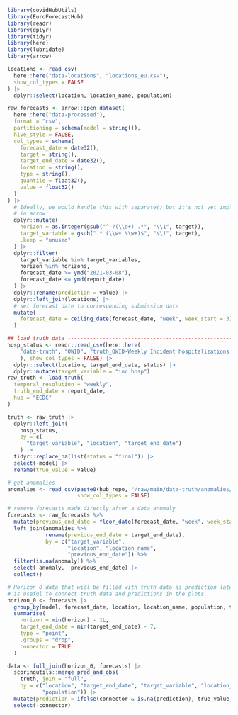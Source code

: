 <!--- Chunk to load forecast and truth data and consolidate it in a single df called data. Usually called as the first chunk. This step is cached so make sure to delete the cached files if necessary when testing. -->
```r
library(covidHubUtils)
library(EuroForecastHub)
library(readr)
library(dplyr)
library(tidyr)
library(here)
library(lubridate)
library(arrow)
```

```r
locations <- read_csv(
  here::here("data-locations", "locations_eu.csv"),
  show_col_types = FALSE
) |> 
  dplyr::select(location, location_name, population)
```

```r
raw_forecasts <- arrow::open_dataset(
  here::here("data-processed"),
  format = "csv",
  partitioning = schema(model = string()),
  hive_style = FALSE,
  col_types = schema(
    forecast_date = date32(),
    target = string(),
    target_end_date = date32(),
    location = string(),
    type = string(),
    quantile = float32(),
    value = float32()
  )
) |> 
  # Ideally, we would handle this with separate() but it's not yet implemented 
  # in arrow
  dplyr::mutate(
    horizon = as.integer(gsub("^-?(\\d+) .*", "\\1", target)),
    target_variable = gsub(".* (\\w+ \\w+)$", "\\1", target),
    .keep = "unused"
  ) |> 
  dplyr::filter(
    target_variable %in% target_variables,
    horizon %in% horizons,
    forecast_date >= ymd("2021-03-08"),
    forecast_date <= ymd(report_date)
  ) |>
  dplyr::rename(prediction = value) |> 
  dplyr::left_join(locations) |> 
  # set forecast date to corresponding submission date
  mutate(
    forecast_date = ceiling_date(forecast_date, "week", week_start = 3)
  )

## load truth data -------------------------------------------------------------
hosp_status <- readr::read_csv(here::here(
    "data-truth", "OWID", "truth_OWID-Weekly Incident hospitalizations.csv"
    ), show_col_types = FALSE) |>
  dplyr::select(location, target_end_date, status) |>
  dplyr::mutate(target_variable = "inc hosp")
raw_truth <- load_truth(
  temporal_resolution = "weekly",
  truth_end_date = report_date,
  hub = "ECDC"
)

truth <- raw_truth |>
  dplyr::left_join(
    hosp_status,
    by = c(
      "target_variable", "location", "target_end_date")
    ) |>
  tidyr::replace_na(list(status = "final")) |>
  select(-model) |>
  rename(true_value = value)

# get anomalies
anomalies <- read_csv(paste0(hub_repo, "/raw/main/data-truth/anomalies/anomalies.csv"),
                      show_col_types = FALSE)

# remove forecasts made directly after a data anomaly
forecasts <- raw_forecasts %>%
  mutate(previous_end_date = floor_date(forecast_date, "week", week_start = 1)) %>%
  left_join(anomalies %>%
            rename(previous_end_date = target_end_date),
            by = c("target_variable",
                   "location", "location_name",
                   "previous_end_date")) %>%
  filter(is.na(anomaly)) %>%
  select(-anomaly, -previous_end_date) |> 
  collect()

# Horizon 0 data that will be filled with truth data as prediction later. This
# is useful to connect truth data and predictions in the plots.
horizon_0 <- forecasts |> 
  group_by(model, forecast_date, location, location_name, population, target_variable, quantile) |> 
  summarise(
    horizon = min(horizon) - 1L,
    target_end_date = min(target_end_date) - 7,
    type = "point",
    .groups = "drop",
    connector = TRUE
  )

data <- full_join(horizon_0, forecasts) |> 
  scoringutils::merge_pred_and_obs(
    truth, join = "full",
    by = c("location", "target_end_date", "target_variable", "location_name",
           "population")) |>
  mutate(prediction = ifelse(connector & is.na(prediction), true_value, prediction)) |>
  select(-connector)
```

## {.unlisted .unnumbered}
